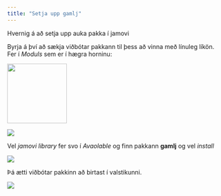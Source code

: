```yaml
---
title: "Setja upp gamlj"
---
```


Hvernig á að setja upp auka pakka í jamovi

Byrja á því að sækja viðbótar pakkann til þess að vinna með línuleg líkön. Fer í *Moduls* sem er í hægra horninu:

![](images/clipboard-3316335306.png){width="138"}

![](images/clipboard-2051692175.png)

Vel *jamovi library* fer svo í *Avaolable* og finn pakkann **gamlj** og vel *install*

![](images/clipboard-2308669800.png)

Þá ætti viðbótar pakkinn að birtast í valstikunni.

![](images/clipboard-2988719443.png)
